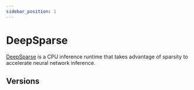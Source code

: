```yaml
---
sidebar_position: 1
---
```


# DeepSparse

[DeepSparse](https://github.com/neuralmagic/deepsparse) is a CPU inference runtime that takes advantage of sparsity to accelerate neural network inference.

## Versions

<GithubReleases repo="neuralmagic/deepsparse"></GithubReleases>